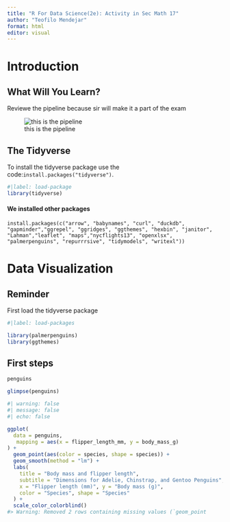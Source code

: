 ```yaml
---
title: "R For Data Science(2e): Activity in Sec Math 17"
author: "Teofilo Mendejar"
format: html
editor: visual
---
```


# Introduction

## What Will You Learn?

Reviewe the pipeline because sir will make it a part of the exam

![this is the pipeline](R%20PIC.jpg.png)

## The Tidyverse

To install the tidyverse package use the code:`install.packages("tidyverse")`.

```r
#|label: load-package
library(tidyverse)
```

#### We installed other packages

`install.packages(c("arrow", "babynames", "curl", "duckdb", "gapminder","ggrepel", "ggridges", "ggthemes", "hexbin", "janitor", "Lahman","leaflet", "maps","nycflights13", "openxlsx", "palmerpenguins", "repurrrsive", "tidymodels", "writexl"))`

# Data Visualization

::: callout-note
## Reminder

First load the tidyverse package
:::

```r
#|label: load-packages

library(palmerpenguins)
library(ggthemes)
```

## First steps

```r
penguins
```

```r
glimpse(penguins)
```

```r
#| warning: false
#| message: false
#| echo: false

ggplot(
  data = penguins,
   mapping = aes(x = flipper_length_mm, y = body_mass_g)
) +
  geom_point(aes(color = species, shape = species)) +
  geom_smooth(method = "lm") +
  labs(
    title = "Body mass and flipper length",
    subtitle = "Dimensions for Adelie, Chinstrap, and Gentoo Penguins",
    x = "Flipper length (mm)", y = "Body mass (g)",
    color = "Species", shape = "Species"
  ) +
  scale_color_colorblind()
#> Warning: Removed 2 rows containing missing values (`geom_point
```
